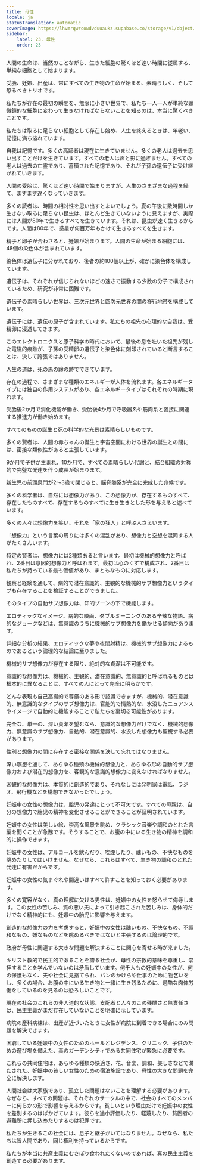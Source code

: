 ```yaml
---
title: 母性
locale: ja
statusTranslation: automatic
coverImage: https://lhvmrqwrcowdvduuaukz.supabase.co/storage/v1/object/public/strapi-uploads/small_cover-educacion-fundamental.webp-2d51a7828a2b1309555be27f7e2a61a0.webp
sidebar:
    label: 23. 母性
    order: 23
---
```

人間の生命は、当然のことながら、生きた細胞の驚くほど速い時間に従属する、単純な細胞として始まります。

受胎、妊娠、出産は、常にすべての生き物の生命が始まる、素晴らしく、そして恐るべきトリオです。

私たちが存在の最初の瞬間を、無限に小さい世界で、私たち一人一人が単純な顕微鏡的な細胞に変わって生きなければならないことを知るのは、本当に驚くべきことです。

私たちは取るに足らない細胞として存在し始め、人生を終えるときは、年老い、記憶に満ち溢れています。

自我は記憶です。多くの高齢者は現在に生きていません。多くの老人は過去を思い出すことだけを生きています。すべての老人は声と影に過ぎません。すべての老人は過去の亡霊であり、蓄積された記憶であり、それが子孫の遺伝子に受け継がれていきます。

人間の受胎は、驚くほど速い時間で始まりますが、人生のさまざまな過程を経て、ますます遅くなっていきます。

多くの読者は、時間の相対性を思い出すとよいでしょう。夏の午後に数時間しか生きない取るに足らない昆虫は、ほとんど生きていないように見えますが、実際には人間が80年で生きるすべてを生きています。それは、昆虫が速く生きるからです。人間は80年で、惑星が何百万年もかけて生きるすべてを生きます。

精子と卵子が合わさると、妊娠が始まります。人間の生命が始まる細胞には、48個の染色体が含まれています。

染色体は遺伝子に分かれており、後者の約100個以上が、確かに染色体を構成しています。

遺伝子は、それぞれが信じられないほどの速さで振動する少数の分子で構成されているため、研究が非常に困難です。

遺伝子の素晴らしい世界は、三次元世界と四次元世界の間の移行地帯を構成しています。

遺伝子には、遺伝の原子が含まれています。私たちの祖先の心理的な自我は、受精卵に浸透してきます。

このエレクトロニクスと原子科学の時代において、最後の息を吐いた祖先が残した電磁的痕跡が、子孫の受精卵の遺伝子と染色体に刻印されていると断言することは、決して誇張ではありません。

人生の道は、死の馬の蹄の跡でできています。

存在の過程で、さまざまな種類のエネルギーが人体を流れます。各エネルギータイプには独自の作用システムがあり、各エネルギータイプはそれぞれの時期に現れます。

受胎後2か月で消化機能が働き、受胎後4か月で呼吸器系や筋肉系と密接に関連する推進力が働き始めます。

すべてのものの誕生と死の科学的な光景は素晴らしいものです。

多くの賢者は、人間の赤ちゃんの誕生と宇宙空間における世界の誕生との間には、密接な類似性があると主張しています。

9か月で子供が生まれ、10か月で、すべての素晴らしい代謝と、結合組織の対称的で完璧な発達を伴う成長が始まります。

新生児の前頭泉門が2〜3歳で閉じると、脳脊髄系が完全に完成した兆候です。

多くの科学者は、自然には想像力があり、この想像力が、存在するものすべて、存在したものすべて、存在するものすべてに生き生きとした形を与えると述べています。

多くの人々は想像力を笑い、それを「家の狂人」と呼ぶ人さえいます。

「想像力」という言葉の周りには多くの混乱があり、想像力と空想を混同する人がたくさんいます。

特定の賢者は、想像力には2種類あると言います。最初は機械的想像力と呼ばれ、2番目は意図的想像力と呼ばれます。最初は心のくずで構成され、2番目は私たちが持っている最も価値があり、まともなものに対応します。

観察と経験を通して、病的で潜在意識的、主観的な機械的サブ想像力というタイプも存在することを検証することができました。

そのタイプの自動サブ想像力は、知的ゾーンの下で機能します。

エロティックなイメージ、病的な映画、ダブルミーニングのある辛辣な物語、病的なジョークなどは、無意識のうちに機械的サブ想像力を働かせる傾向があります。

詳細な分析の結果、エロティックな夢や夜間射精は、機械的サブ想像力によるものであるという論理的な結論に至りました。

機械的サブ想像力が存在する限り、絶対的な貞潔は不可能です。

意識的な想像力は、機械的、主観的、潜在意識的、無意識的と呼ばれるものとは根本的に異なることは、すべての人にとって完全に明らかです。

どんな表現も自己高揚的で尊厳のある形で認識できますが、機械的、潜在意識的、無意識的なタイプのサブ想像力は、官能的で情熱的な、水没したニュアンスやイメージで自動的に機能することで私たちを裏切る可能性があります。

完全な、単一の、深い貞潔を望むなら、意識的な想像力だけでなく、機械的想像力、無意識のサブ想像力、自動的、潜在意識的、水没した想像力も監視する必要があります。

性別と想像力の間に存在する密接な関係を決して忘れてはなりません。

深い瞑想を通して、あらゆる種類の機械的想像力と、あらゆる形の自動的サブ想像力および潜在的想像力を、客観的な意識的想像力に変えなければなりません。

客観的な想像力は、本質的に創造的であり、それなしには発明家は電話、ラジオ、飛行機などを構想できなかったでしょう。

妊娠中の女性の想像力は、胎児の発達にとって不可欠です。すべての母親は、自分の想像力で胎児の精神を変化させることができることが証明されています。

妊娠中の女性は美しい絵、崇高な風景を眺め、クラシック音楽や調和のとれた言葉を聞くことが急務です。そうすることで、お腹の中にいる生き物の精神を調和的に操作できます。

妊娠中の女性は、アルコールを飲んだり、喫煙したり、醜いもの、不快なものを眺めたりしてはいけません。なぜなら、これらはすべて、生き物の調和のとれた発達に有害だからです。

妊娠中の女性の気まぐれや間違いはすべて許すことを知っておく必要があります。

多くの寛容がなく、真の理解に欠ける男性は、妊娠中の女性を怒らせて侮辱します。この女性の苦しみ、質の悪い夫によって引き起こされた苦しみは、身体的だけでなく精神的にも、妊娠中の胎児に影響を与えます。

創造的な想像力の力を考慮すると、妊娠中の女性は醜いもの、不快なもの、不調和なもの、嫌なものなどを眺めるべきではないと主張するのは論理的です。

政府が母性に関連する大きな問題を解決することに関心を寄せる時が来ました。

キリスト教的で民主的であることを誇る社会が、母性の宗教的意味を尊重し、崇拝することを学んでいないのは矛盾しています。何千人もの妊娠中の女性が、何の保護もなく、夫や社会に見捨てられ、パンのかけらや仕事のために物乞いをし、多くの場合、お腹の中にいる生き物と一緒に生き残るために、過酷な肉体労働をしているのを見るのは恐ろしいことです。

現在の社会のこれらの非人道的な状態、支配者と人々のこの残酷さと無責任さは、民主主義がまだ存在していないことを明確に示しています。

病院の産科病棟は、出産が近づいたときに女性が病院に到着できる場合にのみ問題を解決できます。

困窮している妊娠中の女性のためのホールとレジデンス、クリニック、子供のための遊び場を備えた、真のガーデンシティである共同住宅が緊急に必要です。

これらの共同住宅は、あらゆる種類の快適さ、花、音楽、調和、美しさなどで満たされた、妊娠中の貧しい女性のための宿泊施設であり、母性の大きな問題を完全に解決します。

人間社会は大家族であり、孤立した問題はないことを理解する必要があります。なぜなら、すべての問題は、それぞれのサークルの中で、社会のすべてのメンバーに何らかの形で影響を与えるからです。貧しいという理由だけで妊娠中の女性を差別するのはばかげています。彼らを過小評価したり、軽蔑したり、貧困者の避難所に押し込めたりするのは犯罪です。

私たちが生きるこの社会には、息子と継子がいてはなりません。なぜなら、私たちは皆人間であり、同じ権利を持っているからです。

私たちが本当に共産主義にむさぼり食われたくないのであれば、真の民主主義を創造する必要があります。
